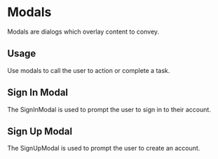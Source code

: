 
<Meta title="Design System|Modals" component={SignUpModal} />

# Modals

Modals are dialogs which overlay content to convey.

## Usage

Use modals to call the user to action or complete a task.

## Sign In Modal

The SignInModal is used to prompt the user to sign in to their account.

<Preview withToolbar>
  <Story name="signIn">
    <SignInModal showModal={boolean("Show Modal", true)} />
  </Story>
</Preview>

## Sign Up Modal

The SignUpModal is used to prompt the user to create an account.

<Preview withToolbar>
  <Story name="signUp">
    <SignUpModal showModal={boolean("Show Modal", true)} />
  </Story>
</Preview>